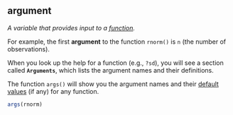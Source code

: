 ## argument

<dfn>A variable that provides input to a [function](f.html#function).</dfn>

For example, the first **argument** to the function `rnorm()` is `n` (the number of observations).

When you look up the help for a function (e.g., `?sd`), you will see a section called **`Arguments`**, which lists the argument names and their definitions.

The function `args()` will show you the argument names and their [default values](d.html?default-value) (if any) for any function.

```r
args(rnorm)
```



